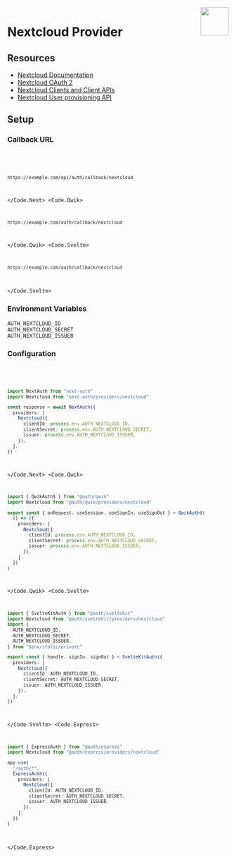 
<img align="right" src="/img/providers/nextcloud.svg" height="64" width="64" />

# Nextcloud Provider

## Resources

- [Nextcloud Documentation](https://docs.nextcloud.com/)
- [Nextcloud OAuth 2](https://docs.nextcloud.com/server/latest/admin_manual/configuration_server/oauth2.html)
- [Nextcloud Clients and Client APIs](https://docs.nextcloud.com/server/latest/developer_manual/client_apis/index.html)
- [Nextcloud User provisioning API](https://docs.nextcloud.com/server/latest/admin_manual/configuration_user/user_provisioning_api.html)

## Setup

### Callback URL

<Code>
  <Code.Next>

```bash
https://example.com/api/auth/callback/nextcloud
```

  </Code.Next>
  <Code.Qwik>

```bash
https://example.com/auth/callback/nextcloud
```

  </Code.Qwik>
  <Code.Svelte>

```bash
https://example.com/auth/callback/nextcloud
```

  </Code.Svelte>
</Code>

### Environment Variables

```
AUTH_NEXTCLOUD_ID
AUTH_NEXTCLOUD_SECRET
AUTH_NEXTCLOUD_ISSUER
```

### Configuration

<Code>
  <Code.Next>

```ts
import NextAuth from "next-auth"
import Nextcloud from "next-auth/providers/nextcloud"

const response = await NextAuth({
  providers: [
    Nextcloud({
      clientId: process.env.AUTH_NEXTCLOUD_ID,
      clientSecret: process.env.AUTH_NEXTCLOUD_SECRET,
      issuer: process.env.AUTH_NEXTCLOUD_ISSUER,
    }),
  ],
})
```

  </Code.Next>
  <Code.Qwik>

```ts filename="/src/routes/plugin@auth.ts"
import { QwikAuth$ } from "@auth/qwik"
import Nextcloud from "@auth/qwik/providers/nextcloud"

export const { onRequest, useSession, useSignIn, useSignOut } = QwikAuth$(
  () => ({
    providers: [
      Nextcloud({
        clientId: process.env.AUTH_NEXTCLOUD_ID,
        clientSecret: process.env.AUTH_NEXTCLOUD_SECRET,
        issuer: process.env.AUTH_NEXTCLOUD_ISSUER,
      }),
    ],
  })
)
```

  </Code.Qwik>
  <Code.Svelte>

```ts filename="/src/auth.ts"
import { SvelteKitAuth } from "@auth/sveltekit"
import Nextcloud from "@auth/sveltekit/providers/nextcloud"
import {
  AUTH_NEXTCLOUD_ID,
  AUTH_NEXTCLOUD_SECRET,
  AUTH_NEXTCLOUD_ISSUER,
} from "$env/static/private"

export const { handle, signIn, signOut } = SvelteKitAuth({
  providers: [
    Nextcloud({
      clientId: AUTH_NEXTCLOUD_ID,
      clientSecret: AUTH_NEXTCLOUD_SECRET,
      issuer: AUTH_NEXTCLOUD_ISSUER,
    }),
  ],
})
```

  </Code.Svelte>
  <Code.Express>

```ts filename="/src/app.ts"
import { ExpressAuth } from "@auth/express"
import Nextcloud from "@auth/express/providers/nextcloud"

app.use(
  "/auth/*",
  ExpressAuth({
    providers: [
      Nextcloud({
        clientId: AUTH_NEXTCLOUD_ID,
        clientSecret: AUTH_NEXTCLOUD_SECRET,
        issuer: AUTH_NEXTCLOUD_ISSUER,
      }),
    ],
  })
)
```

  </Code.Express>
</Code>
